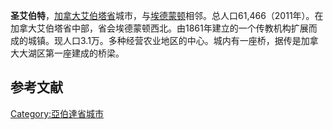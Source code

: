 {{noteTA
|G1 = Country
|G2 = PP
|G3= PoliticiansUK
|1=zh-hans:艾伯特; zh-tw:阿爾伯特; zh-hk:亞厘畢;
}}
{{Infobox settlement
|name               = 圣艾伯特
|native_name        =
|official_name      = City of St. Albert
|settlement_type    = 城市
|image_map          =
|image_caption      =
|image_flag         =  
|flag_caption       =
|image_blank_emblem =  
|logo_caption       =
| image_skyline           = Downtown clocktower St. Albert Alberta.jpg
| imagesize               =
| image_alt               =
|pushpin_map        = Canada Alberta
|pushpin_map_caption= 所在位置
|coordinates_display    = inline,title
|coordinates_region     = CA-AB
|subdivision_type       = 国家
|subdivision_name       = 加拿大
|subdivision_type1      = 省
|subdivision_name1      = 艾伯塔省
|subdivision_type2      = 地区
|subdivision_name2      = 埃德蒙顿地区
|subdivision_type3      = 人口普查分区
|subdivision_name3      = 艾伯塔省第11分区
|established_title      = 成立
|established_date       = 1861
|established_title2     = 建置 <ref name=StAlbertAMAProfile>{{cite web |url=http://www.municipalaffairs.alberta.ca/cfml/MunicipalProfiles/index.cfm?fuseaction=BasicReport&MunicipalityType=CITY&stakeholder=292&profileType=HIST&profileType=CONT&profileType=STAT&profileType=FINA&profileType=GRAN&profileType=TAXR&profileType=ASSE |author=Alberta Municipal Affairs |authorlink=Alberta Municipal Affairs |title=Municipal Profile – City of St. Albert |date=2010-09-17 |accessdate=2010-10-02 |archive-date=2012-03-15 |archive-url=https://web.archive.org/web/20120315115212/http://www.municipalaffairs.alberta.ca/cfml/MunicipalProfiles/index.cfm?fuseaction=BasicReport&MunicipalityType=CITY&stakeholder=292&profileType=HIST&profileType=CONT&profileType=STAT&profileType=FINA&profileType=GRAN&profileType=TAXR&profileType=ASSE |dead-url=yes }}</ref><br> - 村 
|established_date2      = <br>1899年12月7日
|established_title3     =  - 镇<br> - 市
|established_date3      = 1904年9月1日<br>1977年1月1日
|area_total_km2         = 48.27
|area_footnotes         =  (2011)
|population_total       = 61466 <!-- 2011 StatsCan population only; latest municipal census result or subsequent estimates can be noted in the article body.-->
|population_as_of       = 2011年
|population_footnotes   = 
|population_rank        = 85
|population_density_km2 = 1273.4
|latd=53 |latm=37 |lats=49 |latNS=N
|longd=113 |longm=37 |longs=33 |longEW=W
|elevation_footnotes = <ref>{{cite web | url=http://www.safetycodes.ab.ca/Public/Documents/PSSSOP_Handbook_Version_12_Online_Feb_21_2012b.pdf | title=Alberta Private Sewage Systems 2009 Standard of Practice Handbook: Appendix A.3 Alberta Design Data (A.3.A. Alberta Climate Design Data by Town) | publisher=Safety Codes Council | type=PDF | pages=212–215 (PDF pages 226–229) | date=January 2012 | accessdate=October 9, 2013 | archive-date=2015-09-24 | archive-url=https://web.archive.org/web/20150924093446/http://www.safetycodes.ab.ca/Public/Documents/PSSSOP_Handbook_Version_12_Online_Feb_21_2012b.pdf | dead-url=yes }}</ref>
|elevation_m        = 689
|time_zone          = [[北美山地时间|北美山地时间]] ([[UTC|UTC]]-7)
|postal_code        = T8N
|area_code          = +1-780
|website            = {{official website|http://www.stalbert.ca}}
}}'''圣艾伯特'''，[[加拿大|加拿大]][[艾伯塔省|艾伯塔省]]城市，与[[埃德蒙顿|埃德蒙顿]]相邻。总人口61,466（2011年）。在加拿大艾伯塔省中部，省会埃德蒙顿西北。由1861年建立的一个传教机构扩展而成的城镇。现人口3.1万。多种经营农业地区的中心。城内有一座桥，据传是加拿大大湖区第一座建成的桥梁。

==参考文献==
{{reflist}}

{{加拿大小作品}}

[[Category:亞伯達省城市|Category:亞伯達省城市]]
